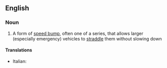 ==English==

===Noun===
{{wikipedia}}
{{en-noun|sg=[[speed]] [[cushion]]}}

# A form of [[speed bump]], often one of a series, that allows larger (especially emergency) vehicles to [[straddle]] them without slowing down

====Translations====
{{trans-top|speed cushion}}
*Italian: {{t-|it|cuscino berlinese|m}}
{{trans-mid}}

{{trans-bottom}}